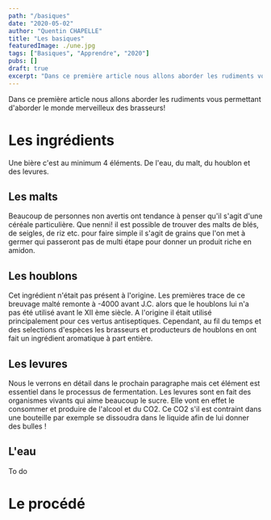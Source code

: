 ```yaml
---
path: "/basiques"
date: "2020-05-02"
author: "Quentin CHAPELLE"
title: "Les basiques"
featuredImage: ./une.jpg
tags: ["Basiques", "Apprendre", "2020"]
pubs: []
draft: true
excerpt: "Dans ce première article nous allons aborder les rudiments vous permettant d'aborder le monde merveilleux des brasseurs! "
---
```


Dans ce première article nous allons aborder les rudiments vous permettant d'aborder le monde merveilleux des brasseurs!

# Les ingrédients

Une bière c'est au minimum 4 éléments. De l'eau, du malt, du houblon et des levures.

## Les malts

Beaucoup de personnes non avertis ont tendance à penser qu'il s'agit d'une céréale particulière.
Que nenni! il est possible de trouver des malts de blés, de seigles, de riz etc. pour faire simple il s'agit de grains que l'on met à germer qui passeront pas de multi étape pour donner un produit riche en amidon.

## Les houblons

Cet ingrédient n'était pas présent à l'origine. Les premières trace de ce breuvage malté remonte à -4000 avant J.C. alors que le houblons lui n'a pas été utilisé avant le XII ème siècle.
A l'origine il était utilisé principalement pour ces vertus antiseptiques. Cependant, au fil du temps et des selections d'espèces les brasseurs et producteurs de houblons en ont fait un ingrédient aromatique à part entière.

## Les levures

Nous le verrons en détail dans le prochain paragraphe mais cet élément est essentiel dans le processus de fermentation. Les levures sont en fait des organismes vivants qui aime beaucoup le sucre. Elle vont en effet le consommer et produire de l'alcool et du CO2. Ce CO2 s'il est contraint dans une bouteille par exemple se dissoudra dans le liquide afin de lui donner des bulles !

## L'eau

To do

# Le procédé
